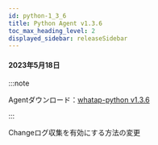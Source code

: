 ```yaml
---
id: python-1_3_6
title: Python Agent v1.3.6
toc_max_heading_level: 2
displayed_sidebar: releaseSidebar
---
```



#### 2023年5月18日

:::note

Agentダウンロード：[whatap-python v1.3.6](https://pypi.org/project/whatap-python/1.3.6/)

:::

<p><Status>Change</Status>ログ収集を有効にする方法の変更</p>
